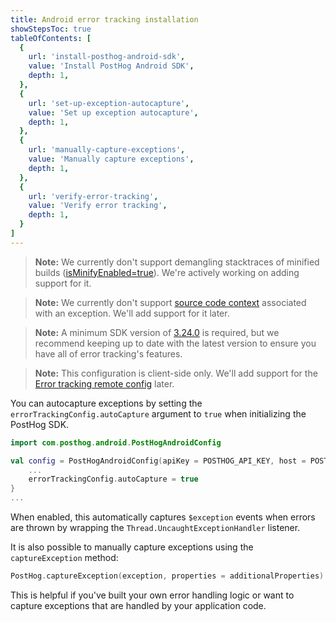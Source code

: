 ```yaml
---
title: Android error tracking installation
showStepsToc: true
tableOfContents: [
  {
    url: 'install-posthog-android-sdk',
    value: 'Install PostHog Android SDK',
    depth: 1,
  },
  {
    url: 'set-up-exception-autocapture',
    value: 'Set up exception autocapture',
    depth: 1,
  },
  {
    url: 'manually-capture-exceptions',
    value: 'Manually capture exceptions',
    depth: 1,
  },
  {
    url: 'verify-error-tracking',
    value: 'Verify error tracking',
    depth: 1,
  }
]
---
```




> **Note:** We currently don't support demangling stacktraces of minified builds ([isMinifyEnabled=true](https://developer.android.com/topic/performance/app-optimization/enable-app-optimization)). We're actively working on adding support for it.

> **Note:** We currently don't support [source code context](/docs/error-tracking/stack-traces) associated with an exception. We'll add support for it later.

<Steps>
<Step title="Install PostHog Android SDK" badge="required">

> **Note:** A minimum SDK version of [3.24.0](https://github.com/PostHog/posthog-android/releases/tag/android-v3.24.0) is required, but we recommend keeping up to date with the latest version to ensure you have all of error tracking's features.

<InstallAndroid />

</Step>

<Step title="Set up exception autocapture" badge="recommended">

> **Note:** This configuration is client-side only. We'll add support for the [Error tracking remote config](https://app.posthog.com/settings/project-error-tracking#exception-autocapture) later.

You can autocapture exceptions by setting the `errorTrackingConfig.autoCapture` argument to `true` when initializing the PostHog SDK.

```kotlin
import com.posthog.android.PostHogAndroidConfig

val config = PostHogAndroidConfig(apiKey = POSTHOG_API_KEY, host = POSTHOG_HOST).apply {
    ...
    errorTrackingConfig.autoCapture = true
}
...
```

When enabled, this automatically captures `$exception` events when errors are thrown by wrapping the `Thread.UncaughtExceptionHandler` listener.

</Step>

<Step title="Manually capture exceptions" badge="optional">

It is also possible to manually capture exceptions using the `captureException` method:

```kotlin
PostHog.captureException(exception, properties = additionalProperties)
```

This is helpful if you've built your own error handling logic or want to capture exceptions that are handled by your application code.

</Step>

<StepVerifyErrorTracking />

</Steps> 
